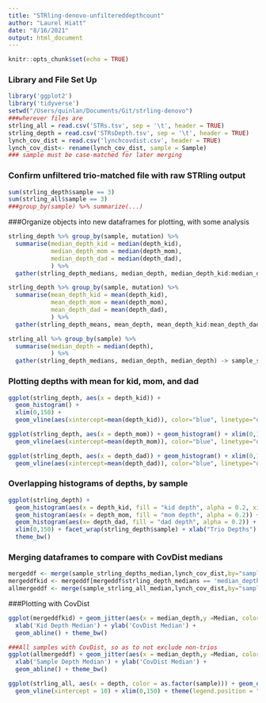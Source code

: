 ```yaml
---
title: "STRling-denovo-unfiltereddepthcount"
author: "Laurel Hiatt"
date: "8/16/2021"
output: html_document
---
```


```r
knitr::opts_chunk$set(echo = TRUE)
```

### Library and File Set Up

```r
library('ggplot2')
library('tidyverse')
setwd("/Users/quinlan/Documents/Git/strling-denovo")
###wherever files are
strling_all = read.csv('STRs.tsv', sep = '\t', header = TRUE)
strling_depth = read.csv('STRsDepth.tsv', sep = '\t', header = TRUE)
lynch_cov_dist = read.csv('lynchcovdist.csv', header = TRUE)
lynch_cov_dist<- rename(lynch_cov_dist, sample = Sample)
### sample must be case-matched for later merging
```

### Confirm unfiltered trio-matched file with raw STRling output
```r
sum(strling_depth$sample == 3)
sum(strling_all$sample == 3)
###group_by(sample) %>% summarize(...)
```

###Organize objects into new dataframes for plotting, with some analysis
```r
strling_depth %>% group_by(sample, mutation) %>%
  summarise(median_depth_kid = median(depth_kid),
            median_depth_mom = median(depth_mom),
            median_depth_dad = median(depth_dad),
            ) %>% 
  gather(strling_depth_medians, median_depth, median_depth_kid:median_depth_dad) -> sample_strling_depths_median

strling_depth %>% group_by(sample, mutation) %>%
  summarise(mean_depth_kid = mean(depth_kid),
            mean_depth_mom = mean(depth_mom),
            mean_depth_dad = mean(depth_dad),
            ) %>% 
  gather(strling_depth_means, mean_depth, mean_depth_kid:mean_depth_dad) -> sample_strling_depths_mean

strling_all %>% group_by(sample) %>%
  summarise(median_depth = median(depth),
            ) %>% 
  gather(strling_depth_medians, median_depth, median_depth) -> sample_strling_all_median
```

### Plotting depths with mean for kid, mom, and dad

```r
ggplot(strling_depth, aes(x = depth_kid)) + 
  geom_histogram() + 
  xlim(0,150) + 
  geom_vline(aes(xintercept=mean(depth_kid)), color="blue", linetype="dashed", size=1) + theme_bw()
```

```r
ggplot(strling_depth, aes(x = depth_mom)) + geom_histogram() + xlim(0,150) + 
  geom_vline(aes(xintercept=mean(depth_mom)), color="blue", linetype="dashed", size=1) + theme_bw()
```
```r
ggplot(strling_depth, aes(x = depth_dad)) + geom_histogram() + xlim(0,150) + 
  geom_vline(aes(xintercept=mean(depth_dad)), color="blue", linetype="dashed", size=1) + theme_bw()
```
### Overlapping histograms of depths, by sample
```r
ggplot(strling_depth) + 
  geom_histogram(aes(x = depth_kid, fill = "kid depth", alpha = 0.2, xintercept=mean(depth_kid))) +
  geom_histogram(aes(x = depth_mom, fill = "mom depth", alpha = 0.2)) +
  geom_histogram(aes(x= depth_dad, fill = "dad depth", alpha = 0.2)) + 
  xlim(0,150) + facet_wrap(strling_depth$sample) + xlab("Trio Depths") +
  theme_bw()
```
### Merging dataframes to compare with CovDist medians
```r
mergeddf <- merge(sample_strling_depths_median,lynch_cov_dist,by="sample")
mergeddfkid <- mergeddf[mergeddf$strling_depth_medians == 'median_depth_kid',]
allmergeddf <- merge(sample_strling_all_median,lynch_cov_dist,by="sample")
```
###Plotting with CovDist
```r
ggplot(mergeddfkid) + geom_jitter(aes(x = median_depth,y =Median, color = as.factor(sample))) + 
  xlab('Kid Depth Median') + ylab('CovDist Median') + 
  geom_abline() + theme_bw()
```
```r
###All samples with CovDist, so as to not exclude non-trios
ggplot(allmergeddf) + geom_jitter(aes(x = median_depth,y =Median, color = as.factor(sample))) + 
  xlab('Sample Depth Median') + ylab('CovDist Median') + 
  geom_abline() + theme_bw()
```
```r
ggplot(strling_all, aes(x = depth, color = as.factor(sample))) + geom_density() + 
  geom_vline(xintercept = 10) + xlim(0,150) + theme(legend.position = "none")
``` 


